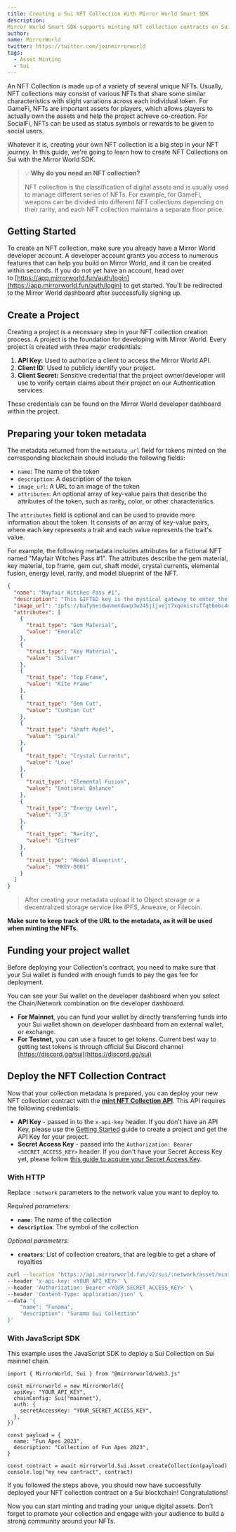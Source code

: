 ```yaml
---
title: Creating a Sui NFT Collection With Mirror World Smart SDK
description:
Mirror World Smart SDK supports minting NFT collection contracts on Sui mainnet and testnet chains.
author:
name: MirrorWorld
twitter: https://twitter.com/joinmirrorworld
tags:
  - Asset Minting
  - Sui
---
```


An NFT Collection is made up of a variety of several unique NFTs. Usually, NFT
collections may consist of various NFTs that share some similar characteristics
with slight variations across each individual token. For GameFi, NFTs are
important assets for players, which allows players to actually own the assets
and help the project achieve co-creation. For SocialFi, NFTs can be used as
status symbols or rewards to be given to social users.

Whatever it is, creating your own NFT collection is a big step in your NFT
journey. In this guide, we're going to learn how to create NFT Collections on
Sui with the Mirror World SDK.

> 💡 **Why do you need an NFT collection?**
>
> NFT collection is the classification of digital assets and is usually used to
> manage different series of NFTs. For example, for GameFi, weapons can be
> divided into different NFT collections depending on their rarity, and each NFT
> collection maintains a separate floor price.

## Getting Started

To create an NFT collection, make sure you already have a Mirror World developer
account. A developer account grants you access to numerous features that can
help you build on Mirror World, and it can be created within seconds. If you do
not yet have an account, head over
to [https://app.mirrorworld.fun/auth/login](https://app.mirrorworld.fun/auth/login)
to get started. You'll be redirected to the Mirror World dashboard after
successfully signing up.

## Create a Project

Creating a project is a necessary step in your NFT collection creation process.
A project is the foundation for developing with Mirror World. Every project is
created with three major credentials:

1. **API Key:** Used to authorize a client to access the Mirror World API.
2. **Client ID:** Used to publicly identify your project.
3. **Client Secret:** Sensitive credential that the project owner/developer will
use to verify certain claims about their project on our Authentication
services.

These credentials can be found on the Mirror World developer dashboard within
the project.

## Preparing your token metadata

The metadata returned from the `metadata_url` field for tokens minted on the
corresponding blockchain should include the following fields:

- `name`: The name of the token
- `description`: A description of the token
- `image_url`: A URL to an image of the token
- `attributes`: An optional array of key-value pairs that describe the
attributes of the token, such as rarity, color, or other characteristics.

The `attributes` field is optional and can be used to provide more information
about the token. It consists of an array of key-value pairs, where each key
represents a trait and each value represents the trait's value.

For example, the following metadata includes attributes for a fictional NFT
named "Mayfair Witches Pass #1". The attributes describe the gem material, key
material, top frame, gem cut, shaft model, crystal currents, elemental fusion,
energy level, rarity, and model blueprint of the NFT.

```json
{
  "name": "Mayfair Witches Pass #1",
  "description": "This GIFTED key is the mystical gateway to enter the immersive world of Anne Rice's Immortal Universe, where the ancient rituals of the Mayfair Witches hold sway. Infused with hidden magic and a blend of herbs like lavender, rosemary, and sage, this key serves as the ultimate talisman for unlocking the seeker's potential and delving deeper into the world of the immortals. With this key in-hand, holders will discover their true power and become one with the mystical realm beyond.",
  "image_url": "ipfs://bafybeidwnmendawp3w245jijvejt7xqenistsffqt6ebc4dnfmbf6mcxzy/gifted_02--0420.jpg",
  "attributes": [
    {
      "trait_type": "Gem Material",
      "value": "Emerald"
    },
    {
      "trait_type": "Key Material",
      "value": "Silver"
    },
    {
      "trait_type": "Top Frame",
      "value": "Kite Frame"
    },
    {
      "trait_type": "Gem Cut",
      "value": "Cushion Cut"
    },
    {
      "trait_type": "Shaft Model",
      "value": "Spiral"
    },
    {
      "trait_type": "Crystal Currents",
      "value": "Love"
    },
    {
      "trait_type": "Elemental Fusion",
      "value": "Emotional Balance"
    },
    {
      "trait_type": "Energy Level",
      "value": "3.5"
    },
    {
      "trait_type": "Rarity",
      "value": "Gifted"
    },
    {
      "trait_type": "Model Blueprint",
      "value": "MKEY-0001"
    }
  ]
}
```

> After creating your metadata upload it to Object storage or a decentralized
> storage service like IPFS, Arweave, or Filecoin.

**Make sure to keep track of the URL to the metadata, as it will be used when
minting the NFTs.**

>

## Funding your project wallet

Before deploying your Collection's contract, you need to make sure that
your Sui wallet is funded with enough funds to pay the gas fee for
deployment.

You can see your Sui wallet on the developer dashboard when you select the
Chain/Network combination on the developer dashboard.

- **For Mainnet**, you can fund your wallet by directly transferring funds into
your Sui wallet shown on developer dashboard from an external wallet, or exchange.
- **For Testnet,** you can use a faucet to get tokens. Current best way to getting
test tokens is through official Sui Discord channel [https://discord.gg/sui](https://discord.gg/sui)

## Deploy the NFT Collection Contract

Now that your collection metadata is prepared, you can deploy your new NFT
collection contract with the
[**mint NFT Collection API**](https://developer.mirrorworld.fun/#3d090fd2-d294-462b-98e1-a233b703d79b).
This API requires the following credentials:

- **API Key** - passed in to the `x-api-key` header. If you don't have an API
Key, please use the
[Getting Started](/overview/development-guide/projects#creating-a-project)
guide to create a project and get the API Key for your project.
- **Secret Access Key** - passed into the
`Authorization: Bearer <SECRET_ACCESS_KEY>` header. If you don't have your
Secret Access Key yet, please follow
[this guide to acquire your Secret Access Key](/overview/development-guide/developer-dashboard#secret-access-key-management).

### With HTTP

Replace `:network` parameters to the network value you want to deploy to.

_Required parameters:_

- **`name`**: The name of the collection
- **`description`**: The symbol of the collection

_Optional parameters:_

- **`creators`**: List of collection creators, that are legible to get a share of royalties

```bash
curl --location 'https://api.mirrorworld.fun/v2/sui/:network/asset/mint/collection' \
--header 'x-api-key: <YOUR_API_KEY>' \
--header 'Authorization: Bearer <YOUR_SECRET_ACCESS_KEY>' \
--header 'Content-Type: application/json' \
--data '{
    "name": "Funama",
    "description": "Sunama Sui Collection"
}'
```

### With JavaScript SDK

This example uses the JavaScript SDK to deploy a Sui Collection on Sui mainnet chain.

```tsx
import { MirrorWorld, Sui } from "@mirrorworld/web3.js"

const mirrorworld = new MirrorWorld({
  apiKey: "YOUR_API_KEY",
  chainConfig: Sui("mainnet"),
  auth: {
    secretAccessKey: "YOUR_SECRET_ACCESS_KEY",
  },
})

const payload = {
  name: "Fun Apes 2023",
  description: "Collection of Fun Apes 2023",
}

const contract = await mirrorworld.Sui.Asset.createCollection(payload)
console.log("my new contract", contract)
```

If you followed the steps above, you should now have successfully deployed your
NFT collection contract on a Sui blockchain! Congratulations!

Now you can start minting and trading your unique digital assets. Don't forget
to promote your collection and engage with your audience to build a strong
community around your NFTs.
